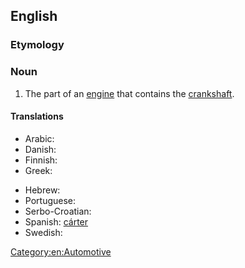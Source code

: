 ==English==

===Etymology===
{{compound|en|crank|case}}

===Noun===
{{en-noun}}

# The part of an [[engine]] that contains the [[crankshaft]].

====Translations====
{{trans-top|crankcase}}
* Arabic: {{t|ar|عُلْبَة الْمِرْفَق|f}}
* Danish: {{t|da|krumtaphus}}
* Finnish: {{t+|fi|kampikammio}}
* Greek: {{t+|el|στροφαλοθάλαμος|m}}
{{trans-mid}}
* Hebrew: {{t|he|בֵּית גַּל אַרְכֻּבָּה|m|tr=beyt gal arkuba}}
* Portuguese: {{t+|pt|cárter|m}}
* Serbo-Croatian: {{t|sh|karter ulja|m}}
* Spanish: [[cárter]] <!--needs checking-->
* Swedish: {{t|sv|vevhus|n}}
{{trans-bottom}}

[[Category:en:Automotive]]